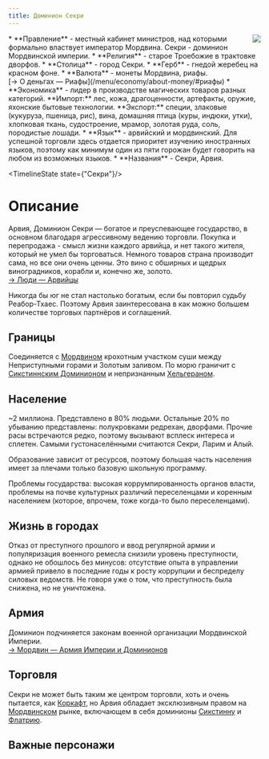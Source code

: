 ```yaml
---
title: Доминион Секри
---
```


<ButtonCover cover src="pic.jpg" title="Доминион Секри" authorHref="https://www.artstation.com/andreasrocha" author="Andreas Rocha"/>
<BlockquoteBox text>
    <img src="../emblems/sekri.png" style="float: right; max-width: 200px;"/>
    * **Правление** - местный кабинет министров, над которыми формально властвует император Мордвина. Секри - доминион Мордвинской империи.
    * **Религия** - старое Троебожие в трактовке дворфов.
    * **Столица** - город Секри.
    * **Герб** - гнедой жеребец на красном фоне.
    * **Валюта** - монеты Мордвина, риафы. <br/> [→ О деньгах — Риафы](/menu/economy/about-money/#риафы)
    * **Экономика** - лидер в производстве магических товаров разных категорий. 
    **Импорт:** лес, кожа, драгоценности, артефакты, оружие, яхонские бытовые технологии.   
    **Экспорт:** специи, злаковые (кукуруза, пшеница, рис), вина, домашняя птица (куры, индюки, утки), хлопковая ткань, судостроение, мрамор, золотая руда, соль, породистые лошади.
    * **Язык** - арвийский и мордвинский. Для успешной торговли здесь отдается приоритет изучению иностранных языков, поэтому как минимум один из пяти горожан будет говорить на любом из возможных языков.
    * **Названия** - Секри, Арвия.
</BlockquoteBox>

<TimelineState state={"Секри"}/>

# Описание
Арвия, Доминион Секри ― богатое и преуспевающее государство, в основном благодаря агрессивному ведению торговли. Покупка и перепродажа - смысл жизни каждого арвийца, и нет такого жителя, который не умел бы торговаться. Немного товаров страна производит сама, но все они очень ценны. Это вино с обширных и щедрых виноградников, корабли и, конечно же, золото. 
<br/> [→ Люди — Арвийцы](/menu/guidebook/races/humans#арвийцы) 

Никогда бы юг не стал настолько богатым, если бы повторил судьбу Реабор-Тхаес. Поэтому Арвия заинтересована в как можно большем количестве торговых партнёров и соглашений.

## Границы
Соединяется с [Мордвином](/menu/navigation/states/mordwin) крохотным участком суши между Неприступными горами и Золотым заливом. По морю граничит с [Сикстиннским Доминионом](/menu/navigation/states/sixtinna) и непризнанным [Хельгераном](/menu/navigation/states/helgeran).

## Население
~2 миллиона.
Представлено в 80% людьми. Остальные 20% по убыванию представлены: полукровками редрехан, дворфами. Прочие расы встречаются редко, поэтому вызывают всплеск интереса и сплетен.
Самыми густонаселёнными считаются Секри, Ларим и Алый.

Образование зависит от ресурсов, поэтому большая часть населения имеет за плечами только базовую школьную программу.

Проблемы государства: высокая коррумпированность органов власти, проблемы на почве культурных различий переселенцами и коренным населением (которое, впрочем, тоже когда-то было переселенцами).

## Жизнь в городах
Отказ от преступного прошлого и ввод регулярной армии и популяризация военного ремесла снизили уровень преступности, однако не обошлось без минусов: отсутствие опыта в управлении армией привело в последние годы к росту коррупции и беспределу силовых ведомств. Не говоря уже о том, что преступность была снижена, но не уничтожена.

## Армия
Доминион подчиняется законам военной организации Мордвинской Империи. <br/>
[ → Мордвин — Армия Империи и Доминионов](/menu/navigation/states/mordwin/#армия-империи-и-доминионов)

## Торговля
Секри не может быть таким же центром торговли, хоть и очень пытается, как [Коркафт](/menu/navigation/states/korkaft), но Арвия обладает эксклюзивным правом на [Мордвинском](/menu/navigation/states/mordwin) рынке, включающем в себя доминионы [Сикстинну](/menu/navigation/states/sixtinna) и [Флатрию](/menu/navigation/states/flatria).

## Важные персонажи
<CharacterList stateFilter="Секри"/> 